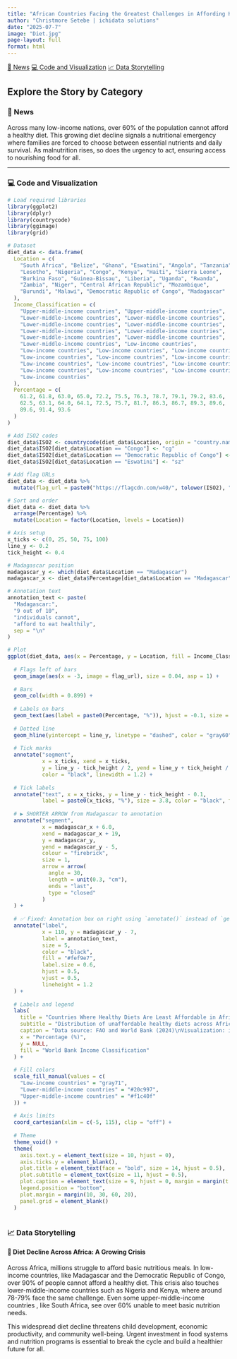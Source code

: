 ```yaml
---
title: "African Countries Facing the Greatest Challenges in Affording Healthy Food"
author: "Christmore Setebe | ichidata solutions"
date: "2025-07-7"
image: "Diet.jpg"
page-layout: full
format: html
---
```


<!-- ✅ Navigation Buttons -->

::: {.flex .gap-3 .pb-4}
[📰 News](#news){.btn .btn-outline-secondary} [💻 Code and Visualization](#Code%20and%20Visualization){.btn .btn-outline-secondary} [📈 Data Storytelling](#Data%20Storytelling){.btn .btn-outline-secondary}
:::

<!-- ✅ Tabbed Sections Start -->

## Explore the Story by Category {.tabset}

### <span id="news">📰 News</span>

Across many low-income nations, over 60% of the population cannot afford a healthy diet. This growing diet decline signals a nutritional emergency where families are forced to choose between essential nutrients and daily survival. As malnutrition rises, so does the urgency to act, ensuring access to nourishing food for all.

------------------------------------------------------------------------

### <span id="Code and Visualization">💻 Code and Visualization</span>

```r

# Load required libraries
library(ggplot2)
library(dplyr)
library(countrycode)
library(ggimage)
library(grid)

# Dataset
diet_data <- data.frame(
  Location = c(
    "South Africa", "Belize", "Ghana", "Eswatini", "Angola", "Tanzania",
    "Lesotho", "Nigeria", "Congo", "Kenya", "Haiti", "Sierra Leone",
    "Burkina Faso", "Guinea-Bissau", "Liberia", "Uganda", "Rwanda",
    "Zambia", "Niger", "Central African Republic", "Mozambique",
    "Burundi", "Malawi", "Democratic Republic of Congo", "Madagascar"
  ),
  Income_Classification = c(
    "Upper-middle-income countries", "Upper-middle-income countries",
    "Lower-middle-income countries", "Lower-middle-income countries",
    "Lower-middle-income countries", "Lower-middle-income countries",
    "Lower-middle-income countries", "Lower-middle-income countries",
    "Lower-middle-income countries", "Lower-middle-income countries",
    "Lower-middle-income countries", "Low-income countries",
    "Low-income countries", "Low-income countries", "Low-income countries",
    "Low-income countries", "Low-income countries", "Low-income countries",
    "Low-income countries", "Low-income countries", "Low-income countries",
    "Low-income countries", "Low-income countries", "Low-income countries",
    "Low-income countries"
  ),
  Percentage = c(
    61.2, 61.8, 63.0, 65.0, 72.2, 75.5, 76.3, 78.7, 79.1, 79.2, 83.6,
    62.5, 63.1, 64.0, 64.1, 72.5, 75.7, 81.7, 86.3, 86.7, 89.3, 89.6,
    89.6, 91.4, 93.6
  )
)

# Add ISO2 codes
diet_data$ISO2 <- countrycode(diet_data$Location, origin = "country.name", destination = "iso2c")
diet_data$ISO2[diet_data$Location == "Congo"] <- "cg"
diet_data$ISO2[diet_data$Location == "Democratic Republic of Congo"] <- "cd"
diet_data$ISO2[diet_data$Location == "Eswatini"] <- "sz"

# Add flag URLs
diet_data <- diet_data %>%
  mutate(flag_url = paste0("https://flagcdn.com/w40/", tolower(ISO2), ".png"))

# Sort and order
diet_data <- diet_data %>%
  arrange(Percentage) %>%
  mutate(Location = factor(Location, levels = Location))

# Axis setup
x_ticks <- c(0, 25, 50, 75, 100)
line_y <- 0.2
tick_height <- 0.4

# Madagascar position
madagascar_y <- which(diet_data$Location == "Madagascar")
madagascar_x <- diet_data$Percentage[diet_data$Location == "Madagascar"]

# Annotation text
annotation_text <- paste(
  "Madagascar:",
  "9 out of 10",
  "individuals cannot",
  "afford to eat healthily",
  sep = "\n"
)

# Plot
ggplot(diet_data, aes(x = Percentage, y = Location, fill = Income_Classification)) +
  
  # Flags left of bars
  geom_image(aes(x = -3, image = flag_url), size = 0.04, asp = 1) +
  
  # Bars
  geom_col(width = 0.899) +
  
  # Labels on bars
  geom_text(aes(label = paste0(Percentage, "%")), hjust = -0.1, size = 3.5, color = "black") +
  
  # Dotted line
  geom_hline(yintercept = line_y, linetype = "dashed", color = "gray60", linewidth = 0.6) +
  
  # Tick marks
  annotate("segment",
           x = x_ticks, xend = x_ticks,
           y = line_y - tick_height / 2, yend = line_y + tick_height / 2,
           color = "black", linewidth = 1.2) +
  
  # Tick labels
  annotate("text", x = x_ticks, y = line_y - tick_height - 0.1,
           label = paste0(x_ticks, "%"), size = 3.8, color = "black", fontface = "bold") +
  
  # ▶️ SHORTER ARROW from Madagascar to annotation
  annotate("segment",
           x = madagascar_x + 6.0,
           xend = madagascar_x + 19,
           y = madagascar_y,
           yend = madagascar_y - 5,
           colour = "firebrick",
           size = 1,
           arrow = arrow(
             angle = 30,
             length = unit(0.3, "cm"),
             ends = "last",
             type = "closed"
           )
  ) +
  
  # ✅ Fixed: Annotation box on right using `annotate()` instead of `geom_label()`
  annotate("label",
           x = 110, y = madagascar_y - 7,
           label = annotation_text,
           size = 5,
           color = "black",
           fill = "#fef9e7",
           label.size = 0.6,
           hjust = 0.5,
           vjust = 0.5,
           lineheight = 1.2
  ) +
  
  # Labels and legend
  labs(
    title = "Countries Where Healthy Diets Are Least Affordable in Africa",
    subtitle = "Distribution of unaffordable healthy diets across African countries, highlighting the most impacted populations",
    caption = "Data source: FAO and World Bank (2024)\nVisualization: ichi data solutions",
    x = "Percentage (%)",
    y = NULL,
    fill = "World Bank Income Classification"
  ) +
  
  # Fill colors
  scale_fill_manual(values = c(
    "Low-income countries" = "gray71",
    "Lower-middle-income countries" = "#20c997",
    "Upper-middle-income countries" = "#f1c40f"
  )) +
  
  # Axis limits
  coord_cartesian(xlim = c(-5, 115), clip = "off") +
  
  # Theme
  theme_void() +
  theme(
    axis.text.y = element_text(size = 10, hjust = 0),
    axis.ticks.y = element_blank(),
    plot.title = element_text(face = "bold", size = 14, hjust = 0.5),
    plot.subtitle = element_text(size = 11, hjust = 0.5),
    plot.caption = element_text(size = 9, hjust = 0, margin = margin(t = 10)),
    legend.position = "bottom",
    plot.margin = margin(10, 30, 60, 20),
    panel.grid = element_blank()
  )



```

### <span id="Data Storytelling">📈 Data Storytelling</span>

#### 🥗 **Diet Decline Across Africa: A Growing Crisis**

Across Africa, millions struggle to afford basic nutritious meals. In low-income countries, like Madagascar and the Democratic Republic of Congo, over 90% of people cannot afford a healthy diet. This crisis also touches lower-middle-income countries such as Nigeria and Kenya, where around 78-79% face the same challenge. Even some upper-middle-income countries , like South Africa, see over 60% unable to meet basic nutrition needs.

This widespread diet decline threatens child development, economic productivity, and community well-being. Urgent investment in food systems and nutrition programs is essential to break the cycle and build a healthier future for all.
